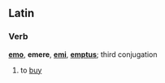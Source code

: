 ==Latin==
===Verb===
'''[[emo]]''', '''emere''', '''[[emi]]''', '''[[emptus]]'''; third conjugation

# to [[buy]]
